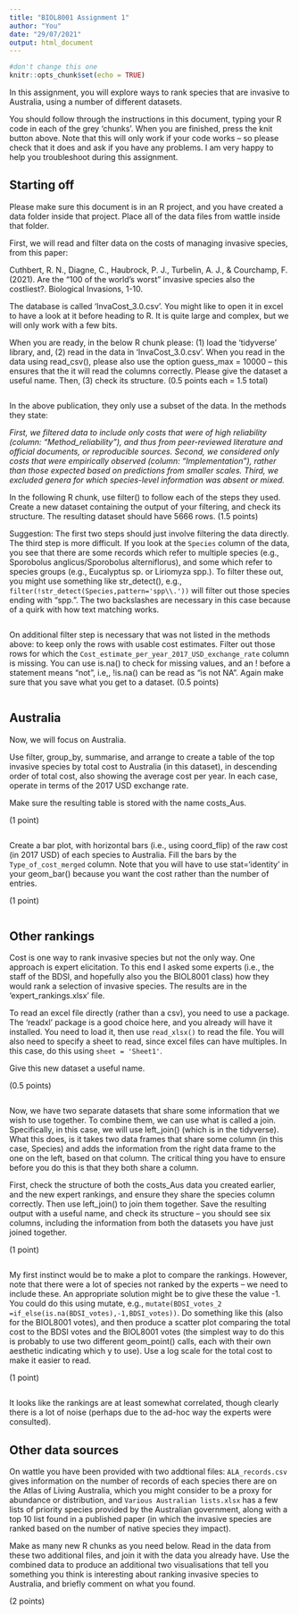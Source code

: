 ```yaml
---
title: "BIOL8001 Assignment 1"
author: "You"
date: "29/07/2021"
output: html_document
---
```


```r
#don't change this one
knitr::opts_chunk$set(echo = TRUE)
```

In this assignment, you will explore ways to rank species that are invasive to Australia, using a number of different datasets.

You should follow through the instructions in this document, typing your R code in each of the grey 'chunks'. When you are finished, press the knit button above. Note that this will only work if your code works -- so please check that it does and ask if you have any problems. I am very happy to help you troubleshoot during this assignment.

## Starting off

Please make sure this document is in an R project, and you have created a data folder inside that project. Place all of the data files from wattle inside that folder.

First, we will read and filter data on the costs of managing invasive species, from this paper:

Cuthbert, R. N., Diagne, C., Haubrock, P. J., Turbelin, A. J., & Courchamp, F. (2021). Are the “100 of the world’s worst” invasive species also the costliest?. Biological Invasions, 1-10.

The database is called 'InvaCost_3.0.csv'. You might like to open it in excel to have a look at it before heading to R. It is quite large and complex, but we will only work with a few bits.

When you are ready, in the below R chunk please: (1) load the 'tidyverse' library, and, (2) read in the data in 'InvaCost_3.0.csv'. When you read in the data using read_csv(), please also use the option guess_max = 10000 -- this ensures that the it will read the columns correctly. Please give the dataset a useful name. Then, (3) check its structure. (0.5 points each = 1.5 total)

```r




```

In the above publication, they only use a subset of the data. In the methods they state:

*First, we filtered data to include only costs that were of high reliability (column: “Method_reliability”), and thus from peer-reviewed literature and official documents, or reproducible sources. Second, we considered only costs that were empirically observed (column: “Implementation”), rather than those expected based on predictions from smaller scales. Third, we excluded genera for which species-level information was absent or mixed.*

In the following R chunk, use filter() to follow each of the steps they used. Create a new dataset containing the output of your filtering, and check its structure. The resulting dataset should have 5666 rows. (1.5 points)

Suggestion: The first two steps should just involve filtering the data directly. The third step is more difficult. If you look at the `Species` column of the data, you see that there are some records which refer to multiple species (e.g., Sporobolus anglicus/Sporobolus alterniflorus), and some which refer to species groups (e.g., Eucalyptus sp. or Liriomyza spp.). To filter these out, you might use something like str_detect(), e.g., ```filter(!str_detect(Species,pattern='spp\\.'))``` will filter out those species ending with "spp.". The two backslashes are necessary in this case because of a quirk with how text matching works.

```r




```

On additional filter step is necessary that was not listed in the methods above: to keep only the rows with usable cost estimates. Filter out those rows for which the `Cost_estimate_per_year_2017_USD_exchange_rate` column is missing. You can use is.na() to check for missing values, and an ! before a statement means "not", i.e,, !is.na() can be read as "is not NA". Again make sure that you save what you get to a dataset. (0.5 points)

```r



```

## Australia

Now, we will focus on Australia. 

Use filter, group_by, summarise, and arrange to create a table of the top invasive species by total cost to Australia (in this dataset), in descending order of total cost, also showing the average cost per year. In each case, operate in terms of the 2017 USD exchange rate.

Make sure the resulting table is stored with the name costs_Aus.

(1 point)

```r


```

Create a bar plot, with horizontal bars (i.e., using coord_flip) of the raw cost (in 2017 USD) of each species to Australia. Fill the bars by the `Type_of_cost_merged` column. Note that you will have to use stat='identity' in your geom_bar() because you want the cost rather than the number of entries.

(1 point)

```r


```

## Other rankings

Cost is one way to rank invasive species but not the only way. One approach is expert elicitation. To this end I asked some experts (i.e., the staff of the BDSI, and hopefully also you the BIOL8001 class) how they would rank a selection of invasive species. The results are in the 'expert_rankings.xlsx' file. 

To read an excel file directly (rather than a csv), you need to use a package. The 'readxl' package is a good choice here, and you already will have it installed. You need to load it, then use `read_xlsx()` to read the file. You will also need to specify a sheet to read, since excel files can have multiples. In this case, do this using `sheet = 'Sheet1'`.

Give this new dataset a useful name.

(0.5 points)

```r


```

Now, we have two separate datasets that share some information that we wish to use together. To combine them, we can use what is called a join. Specifically, in this case, we will use left_join() (which is in the tidyverse). What this does, is it takes two data frames that share some column (in this case, Species) and adds the information from the right data frame to the one on the left, based on that column. The critical thing you have to ensure before you do this is that they both share a column. 

First, check the structure of both the costs_Aus data you created earlier, and the new expert rankings, and ensure they share the species column correctly. Then use left_join() to join them together. Save the resulting output with a useful name, and check its structure -- you should see six columns, including the information from both the datasets you have just joined together.

(1 point)

```r

```

My first instinct would be to make a plot to compare the rankings. However, note that there were a lot of species not ranked by the experts -- we need to include these. An appropriate solution might be to give these the value -1. You could do this using mutate, e.g., `mutate(BDSI_votes_2 =if_else(is.na(BDSI_votes),-1,BDSI_votes))`. Do something like this (also for the BIOL8001 votes), and then produce a scatter plot comparing the total cost to the BDSI votes and the BIOL8001 votes (the simplest way to do this is probably to use two different geom_point() calls, each with their own aesthetic indicating which y to use). Use a log scale for the total cost to make it easier to read.

(1 point)

```r


```

It looks like the rankings are at least somewhat correlated, though clearly there is a lot of noise (perhaps due to the ad-hoc way the experts were consulted). 

## Other data sources

On wattle you have been provided with two addtional files: `ALA_records.csv` gives information on the number of records of each species there are on the Atlas of Living Australia, which you might consider to be a proxy for abundance or distribution, and `Various Australian lists.xlsx` has a few lists of priority species provided by the Australian government, along with a top 10 list found in a published paper (in which the invasive species are ranked based on the number of native species they impact).

Make as many new R chunks as you need below. Read in the data from these two additional files, and join it with the data you already have. Use the combined data to produce an additional two visualisations that tell you something you think is interesting about ranking invasive species to Australia, and briefly comment on what you found.

(2 points)





